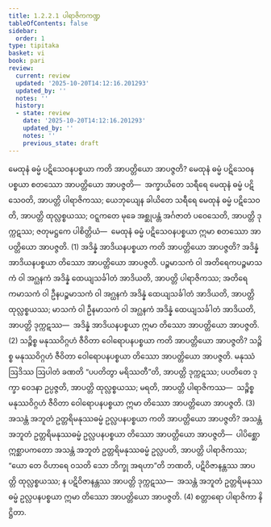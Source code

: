 ```yaml
---
title: 1.2.2.1 ပါရာဇိကကဏ္ဍ
tableOfContents: false
sidebar:
  order: 1
type: tipitaka
basket: vi
book: pari
review:
  current: review
  updated: '2025-10-20T14:12:16.201293'
  updated_by: ''
  notes: ''
  history:
  - state: review
    date: '2025-10-20T14:12:16.201293'
    updated_by: ''
    notes: ''
    previous_state: draft
---
```



<DynamicBreadcrumb />


<ReviewStatus review={frontmatter.review} showDetails={true} />

<HypothesisAnnotation frontmatter={frontmatter} />

<Division number="193" book="pari" e="ch" v="5" p="88">

<Paragraph number="623" book="pari">
မေထုနံ ဓမ္မံ ပဋိသေဝနပစ္စယာ ကတိ အာပတ္တိယော အာပဇ္ဇတိ? မေထုနံ ဓမ္မံ ပဋိသေဝနပစ္စယာ စတဿော အာပတ္တိယော အာပဇ္ဇတိ—  အက္ခာယိတေ သရီရေ မေထုနံ ဓမ္မံ ပဋိသေဝတိ, အာပတ္တိ ပါရာဇိကဿ; ယေဘုယျေန ခါယိတေ သရီရေ မေထုနံ ဓမ္မံ ပဋိသေဝတိ, အာပတ္တိ ထုလ္လစ္စယဿ; ဝဋ္ဋကတေ မုခေ အစ္ဆုပန္တံ အင်္ဂဇာတံ ပဝေသေတိ, အာပတ္တိ ဒုက္ကဋဿ; ဇတုမဋ္ဌကေ ပါစိတ္တိယံ—  မေထုနံ ဓမ္မံ ပဋိသေဝနပစ္စယာ ဣမာ စတဿော အာပတ္တိယော အာပဇ္ဇတိ. (1)
</Paragraph>

<Paragraph number="624" book="pari">
အဒိန္နံ အာဒိယနပစ္စယာ ကတိ အာပတ္တိယော အာပဇ္ဇတိ? အဒိန္နံ အာဒိယနပစ္စယာ တိဿော အာပတ္တိယော အာပဇ္ဇတိ. ပဉ္စမာသကံ ဝါ အတိရေကပဉ္စမာသကံ ဝါ အဂ္ဃနကံ အဒိန္နံ ထေယျသင်္ခါတံ အာဒိယတိ, အာပတ္တိ ပါရာဇိကဿ; အတိရေကမာသကံ ဝါ ဦနပဉ္စမာသကံ ဝါ အဂ္ဃနကံ အဒိန္နံ ထေယျသင်္ခါတံ အာဒိယတိ, အာပတ္တိ ထုလ္လစ္စယဿ; မာသကံ ဝါ ဦနမာသကံ ဝါ အဂ္ဃနကံ အဒိန္နံ ထေယျသင်္ခါတံ အာဒိယတိ, အာပတ္တိ ဒုက္ကဋဿ—  အဒိန္နံ အာဒိယနပစ္စယာ ဣမာ တိဿော အာပတ္တိယော အာပဇ္ဇတိ. (2)
</Paragraph>

<Paragraph number="625" book="pari">
သဉ္စိစ္စ မနုဿဝိဂ္ဂဟံ ဇီဝိတာ ဝေါရောပနပစ္စယာ ကတိ အာပတ္တိယော အာပဇ္ဇတိ? သဉ္စိစ္စ မနုဿဝိဂ္ဂဟံ ဇီဝိတာ ဝေါရောပနပစ္စယာ တိဿော အာပတ္တိယော အာပဇ္ဇတိ. မနုဿံ ဩဒိဿ ဩပါတံ ခဏတိ “ပပတိတွာ မရိဿတီ”တိ, အာပတ္တိ ဒုက္ကဋဿ; ပပတိတေ ဒုက္ခာ ဝေဒနာ ဥပ္ပဇ္ဇတိ, အာပတ္တိ ထုလ္လစ္စယဿ; မရတိ, အာပတ္တိ ပါရာဇိကဿ—  သဉ္စိစ္စ မနုဿဝိဂ္ဂဟံ ဇီဝိတာ ဝေါရောပနပစ္စယာ ဣမာ တိဿော အာပတ္တိယော အာပဇ္ဇတိ. (3)
</Paragraph>

<Paragraph number="626" book="pari">
အသန္တံ အဘူတံ ဥတ္တရိမနုဿဓမ္မံ ဥလ္လပနပစ္စယာ ကတိ အာပတ္တိယော အာပဇ္ဇတိ? အသန္တံ အဘူတံ ဥတ္တရိမနုဿဓမ္မံ ဥလ္လပနပစ္စယာ တိဿော အာပတ္တိယော အာပဇ္ဇတိ—  ပါပိစ္ဆော ဣစ္ဆာပကတော အသန္တံ အဘူတံ ဥတ္တရိမနုဿဓမ္မံ ဥလ္လပတိ, အာပတ္တိ ပါရာဇိကဿ; “ယော တေ ဝိဟာရေ ဝသတိ သော ဘိက္ခု အရဟာ”တိ ဘဏတိ, ပဋိဝိဇာနန္တဿ အာပတ္တိ ထုလ္လစ္စယဿ; န ပဋိဝိဇာနန္တဿ အာပတ္တိ ဒုက္ကဋဿ—  အသန္တံ အဘူတံ ဥတ္တရိမနုဿဓမ္မံ ဥလ္လပနပစ္စယာ ဣမာ တိဿော အာပတ္တိယော အာပဇ္ဇတိ. (4)

</Paragraph>
</Division>

<Paragraph number="627" type="center" book="pari">
စတ္တာရော ပါရာဇိကာ နိဋ္ဌိတာ.
</Paragraph>